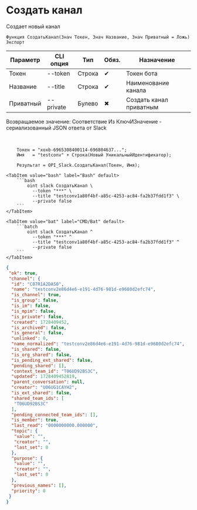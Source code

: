 ﻿---
sidebar_position: 3
---


# Создать канал
 Создает новый канал



`Функция СоздатьКанал(Знач Токен, Знач Название, Знач Приватный = Ложь) Экспорт`

  | Параметр | CLI опция | Тип | Обяз. | Назначение |
  |-|-|-|-|-|
  | Токен | --token | Строка | &#x2714; | Токен бота |
  | Название | --title | Строка | &#x2714; | Наименование канала |
  | Приватный | --private | Булево | &#x2716; | Создать канал приватным |

  
  Возвращаемое значение:   Соответствие Из КлючИЗначение - сериализованный JSON ответа от Slack

<br/>




```bsl title="Пример использования для 1С:Предприятие/OneScript"
    Токен = "xoxb-6965308400114-696804637...";
    Имя   = "testconv" + Строка(Новый УникальныйИдентификатор);

    Результат = OPI_Slack.СоздатьКанал(Токен, Имя);
```
    

 <Tabs>
  
    <TabItem value="bash" label="Bash" default>
        ```bash
            oint slack СоздатьКанал \
              --token "***" \
              --title "testconv1a80f4bf-a85c-4253-ac84-fa2b37fdd1f3" \
              --private false
        ```
    </TabItem>
  
    <TabItem value="bat" label="CMD/Bat" default>
        ```batch
            oint slack СоздатьКанал ^
              --token "***" ^
              --title "testconv1a80f4bf-a85c-4253-ac84-fa2b37fdd1f3" ^
              --private false
        ```
    </TabItem>
</Tabs>


```json title="Результат"
{
 "ok": true,
 "channel": {
  "id": "C07R1A2DAS0",
  "name": "testconv2e86d4e6-e191-4d76-981d-e9680d2efc74",
  "is_channel": true,
  "is_group": false,
  "is_im": false,
  "is_mpim": false,
  "is_private": false,
  "created": 1728409452,
  "is_archived": false,
  "is_general": false,
  "unlinked": 0,
  "name_normalized": "testconv2e86d4e6-e191-4d76-981d-e9680d2efc74",
  "is_shared": false,
  "is_org_shared": false,
  "is_pending_ext_shared": false,
  "pending_shared": [],
  "context_team_id": "T06UD92BS3C",
  "updated": 1728409452819,
  "parent_conversation": null,
  "creator": "U06UG1CAYH2",
  "is_ext_shared": false,
  "shared_team_ids": [
   "T06UD92BS3C"
  ],
  "pending_connected_team_ids": [],
  "is_member": true,
  "last_read": "0000000000.000000",
  "topic": {
   "value": "",
   "creator": "",
   "last_set": 0
  },
  "purpose": {
   "value": "",
   "creator": "",
   "last_set": 0
  },
  "previous_names": [],
  "priority": 0
 }
}
```
